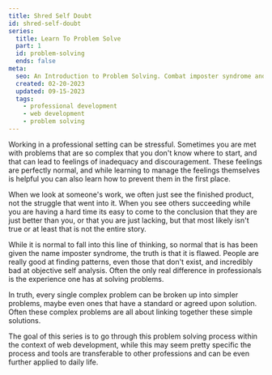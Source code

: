 ```yaml
---
title: Shred Self Doubt
id: shred-self-doubt
series:
  title: Learn To Problem Solve
  part: 1
  id: problem-solving
  ends: false
meta:
  seo: An Introduction to Problem Solving. Combat imposter syndrome and learn how to approach problems llike a seasoned expert.
  created: 02-20-2023
  updated: 09-15-2023
  tags:
    - professional development
    - web development
    - problem solving
---
```


Working in a professional setting can be stressful. Sometimes you are met with problems that are so complex that you don't know where to start, and that can lead to feelings of inadequacy and discouragement. These feelings are perfectly normal, and while learning to manage the feelings themselves is helpful you can also learn how to prevent them in the first place.

When we look at someone's work, we often just see the finished product, not the struggle that went into it. When you see others succeeding while you are having a hard time its easy to come to the conclusion that they are just better than you, or that you are just lacking, but that most likely isn't true or at least that is not the entire story.

While it is normal to fall into this line of thinking, so normal that is has been given the name imposter syndrome, the truth is that it is flawed. People are really good at finding patterns, even those that don't exist, and incredibly bad at objective self analysis. Often the only real difference in professionals is the experience one has at solving problems.

In truth, every single complex problem can be broken up into simpler problems, maybe even ones that have a standard or agreed upon solution. Often these complex problems are all about linking together these simple solutions.

The goal of this series is to go through this problem solving process within the context of web development, while this may seem pretty specific the process and tools are transferable to other professions and can be even further applied to daily life.
